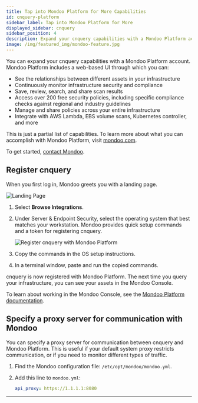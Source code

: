 ```yaml
---
title: Tap into Mondoo Platform for More Capabilities
id: cnquery-platform
sidebar_label: Tap into Mondoo Platform for More
displayed_sidebar: cnquery
sidebar_position: 4
description: Expand your cnquery capabilities with a Mondoo Platform account.
image: /img/featured_img/mondoo-feature.jpg
---
```


You can expand your cnquery capabilities with a Mondoo Platform account. Mondoo Platform includes a web-based UI through which you can:

- See the relationships between different assets in your infrastructure
- Continuously monitor infrastructure security and compliance
- Save, review, search, and share scan results
- Access over 200 free security policies, including specific compliance checks against regional and industry guidelines
- Manage and share policies across your entire infrastructure
- Integrate with AWS Lambda, EBS volume scans, Kubernetes controller, and more

This is just a partial list of capabilities. To learn more about what you can accomplish with Mondoo Platform, visit [mondoo.com](https://mondoo.com).

To get started, [contact Mondoo](https://mondoo.com/contact).

## Register cnquery

When you first log in, Mondoo greets you with a landing page.

![Landing Page](/img/platform/start/welcome_to_mondoo.png)

1. Select **Browse Integrations**.

2. Under Server & Endpoint Security, select the operating system that best matches your workstation. Mondoo provides quick setup commands and a token for registering cnquery.

   ![Register cnquery with Mondoo Platform](/img/cnspec/cnspec-platform-quick-setup.png)

3. Copy the commands in the OS setup instructions.

4. In a terminal window, paste and run the copied commands.

cnquery is now registered with Mondoo Platform. The next time you query your infrastructure, you can see your assets in the Mondoo Console.

To learn about working in the Mondoo Console, see the [Mondoo Platform documentation](/platform/home/).

## Specify a proxy server for communication with Mondoo

You can specify a proxy server for communication between cnquery and Mondoo Platform. This is useful if your default system proxy restricts communication, or if you need to monitor different types of traffic.

1. Find the Mondoo configuration file: `/etc/opt/mondoo/mondoo.yml`.

2. Add this line to `mondoo.yml`:

   ```yaml
   api_proxy: https://1.1.1.1:8080
   ```

---
